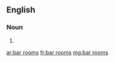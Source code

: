 ==English==

===Noun===
{{head|en}}

# {{plural of|bar room}}

[[ar:bar rooms]]
[[fr:bar rooms]]
[[mg:bar rooms]]